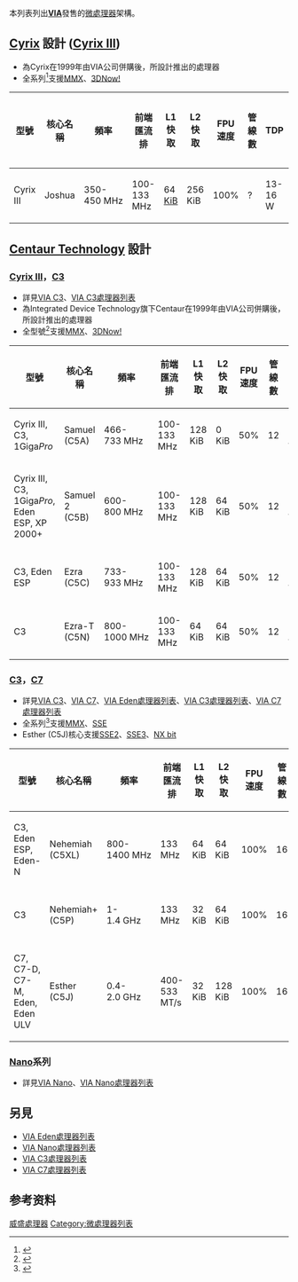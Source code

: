 {{noteta|G1=IT}}
{{多個問題|
{{expand|time=2010-07-24T05:36:16+00:00}}
{{intromissing|time=2010-07-24T05:36:16+00:00}}
{{更新|time=2019-02-07T13:48:43+00:00}}
}}
本列表列出'''[[VIA|VIA]]'''發售的[[微處理器|微處理器]]架構。

== [[Cyrix|Cyrix]] 設計 ([[Cyrix_III|Cyrix III]]) ==
* 為Cyrix在1999年由VIA公司併購後，所設計推出的處理器
* 全系列<ref>{{cite web |title=IA-32 implementation: VIA Cyrix III |publisher=sandpile.org |url=http://sandpile.org/impl/m2c3.htm |accessdate=2007-07-23 |deadurl=yes |archiveurl=https://web.archive.org/web/20070709200826/http://www.sandpile.org/impl/m2c3.htm |archivedate=2007-07-09 }}</ref>支援[[MMX|MMX]]、[[3DNow!|3DNow!]]

{| class="wikitable"
!型號 || 核心名稱 || 頻率 || 前端匯流排 || L1快取 || L2快取 || FPU速度 || 管線數 || TDP || 核心電壓 || 製程
|-
|Cyrix III || Joshua || 350-450 MHz || 100-133 MHz || 64 [[kibibyte|KiB]] || 256 KiB || 100% || ? ||  13-16 W || 2.2 V || 180 nm Al
|}

== [[Centaur_Technology|Centaur Technology]] 設計 ==

=== [[Cyrix_III|Cyrix III]]，[[VIA_C3|C3]] ===
* 詳見[[VIA_C3|VIA C3]]、[[VIA_C3處理器列表|VIA C3處理器列表]]
* 為Integrated Device Technology旗下Centaur在1999年由VIA公司併購後，所設計推出的處理器
* 全型號<ref>{{cite web |title=IA-32 implementation: VIA C3 |publisher=sandpile.org |url=http://sandpile.org/impl/c5.htm |accessdate=2007-07-23 |deadurl=yes |archiveurl=https://web.archive.org/web/20070717014946/http://www.sandpile.org/impl/c5.htm |archivedate=2007-07-17 }}</ref>支援[[MMX|MMX]]、[[3DNow!|3DNow!]]

{| class="wikitable"
!型號 || 核心名稱 || 頻率 || 前端匯流排 || L1快取 || L2快取 || FPU速度 || 管線數 || TDP || 核心電壓 || 製程
|-
|Cyrix III, C3, 1Giga''Pro'' || Samuel (C5A) || 466-733 MHz || 100-133 MHz || 128 KiB || 0 KiB || 50% || 12 ||  6.8-10.6 W || 1.8-2.0 V || 180 nm Al
|-
|Cyrix III, C3, 1Giga''Pro'', Eden ESP, XP 2000+ || Samuel 2 (C5B) || 600-800 MHz || 100-133 MHz || 128 KiB || 64 KiB || 50% || 12 || 5.8-6.6  W || 1.5-1.65 V || 150 nm Al
|-
|C3, Eden ESP || Ezra (C5C) || 733-933 MHz || 100-133 MHz || 128 KiB || 64 KiB || 50% || 12 || 5.3-5.9 W || 1.35 V || 130 nm Al
|-
|C3 || Ezra-T (C5N) || 800-1000 MHz || 100-133 MHz || 64 KiB || 64 KiB || 50% || 12  || 5.3-11.8 W || 1.35 V || 130 nm Al
|}

=== [[VIA_C3|C3]]，[[VIA_C7|C7]] ===
* 詳見[[VIA_C3|VIA C3]]、[[VIA_C7|VIA C7]]、[[VIA_Eden處理器列表|VIA Eden處理器列表]]、[[VIA_C3處理器列表|VIA C3處理器列表]]、[[VIA_C7處理器列表|VIA C7處理器列表]]
* 全系列<ref>{{cite web |title=IA-32 implementation: VIA C7 |publisher=sandpile.org |url=http://sandpile.org/impl/c5xl.htm |accessdate=2007-07-23 |deadurl=yes |archiveurl=https://web.archive.org/web/20070630151130/http://www.sandpile.org/impl/c5xl.htm |archivedate=2007-06-30 }}</ref>支援[[MMX|MMX]]、[[SSE|SSE]]
* Esther (C5J)核心支援[[SSE2|SSE2]]、[[SSE3|SSE3]]、[[NX_bit|NX bit]]

{| class="wikitable"
!型號 || 核心名稱 || 頻率 || 前端匯流排 || L1快取 || L2快取 || FPU速度 || 管線數 || TDP || 核心電壓 || 製程
|-
|C3, Eden ESP, Eden-N || Nehemiah (C5XL) || 800-1400 MHz || 133 MHz || 64 KiB || 64 KiB || 100% || 16 || 15-19 W || 1.25-1.45 V || 130 nm Cu
|-
|C3 || Nehemiah+ (C5P) || 1-1.4 GHz || 133 MHz || 32 KiB || 64 KiB || 100% || 16 || 11-12 W || 1.25 V || 130 nm Cu
|-
|C7, C7-D, C7-M, Eden, Eden ULV || Esther (C5J) || 0.4-2.0 GHz || 400-533 MT/s || 32 KiB || 128 KiB || 100% || 16 || 12-20 W || 0.9-1.1(?) V || 90 nm SOI
|}

=== [[VIA_Nano|Nano]]系列 ===
* 詳見[[VIA_Nano|VIA Nano]]、[[VIA_Nano處理器列表|VIA Nano處理器列表]]

== 另見 ==
* [[VIA_Eden處理器列表|VIA Eden處理器列表]]
* [[VIA_Nano處理器列表|VIA Nano處理器列表]]
* [[VIA_C3處理器列表|VIA C3處理器列表]]
* [[VIA_C7處理器列表|VIA C7處理器列表]]

==参考资料==
{{refs}}

{{VIA}}

[[Category:威盛處理器|]]
[[Category:微處理器列表|Category:微處理器列表]]
